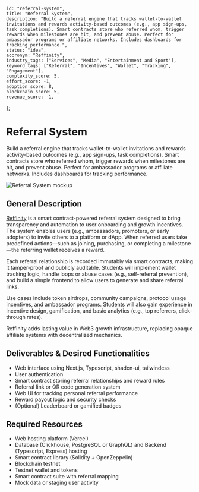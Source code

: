     id: "referral-system",
    title: "Referral System",
    description: "Build a referral engine that tracks wallet-to-wallet invitations and rewards activity-based outcomes (e.g., app sign-ups, task completions). Smart contracts store who referred whom, trigger rewards when milestones are hit, and prevent abuse. Perfect for ambassador programs or affiliate networks. Includes dashboards for tracking performance.",
    status: "idea",
    accronym: "Reffinity",
    industry_tags: ["Services", "Media", "Entertainment and Sport"],
    keyword_tags: ["Referral", "Incentives", "Wallet", "Tracking", "Engagement"],
    complexity_score: 5,
    effort_score: -1,
    adoption_score: 8,
    blockchain_score: 5,
    revenue_score: -1,
};

# Referral System

Build a referral engine that tracks wallet-to-wallet invitations and rewards activity-based outcomes (e.g., app sign-ups, task completions). Smart contracts store who referred whom, trigger rewards when milestones are hit, and prevent abuse. Perfect for ambassador programs or affiliate networks. Includes dashboards for tracking performance.

![Referral System mockup](/images/project/referral-system.jpg)

## General Description

[Reffinity](https://reffinity.monark.io) is a smart contract-powered referral system designed to bring transparency and automation to user onboarding and growth incentives. The system enables users (e.g., ambassadors, promoters, or early adopters) to invite others to a platform or dApp. When referred users take predefined actions—such as joining, purchasing, or completing a milestone—the referring wallet receives a reward.

Each referral relationship is recorded immutably via smart contracts, making it tamper-proof and publicly auditable. Students will implement wallet tracking logic, handle loops or abuse cases (e.g., self-referral prevention), and build a simple frontend to allow users to generate and share referral links.

Use cases include token airdrops, community campaigns, protocol usage incentives, and ambassador programs. Students will also gain experience in incentive design, gamification, and basic analytics (e.g., top referrers, click-through rates).

Reffinity adds lasting value in Web3 growth infrastructure, replacing opaque affiliate systems with decentralized mechanics.

## Deliverables & Desired Functionalities

- Web interface using Next.js, Typescript, shadcn-ui, tailwindcss
- User authentication 
- Smart contract storing referral relationships and reward rules
- Referral link or QR code generation system
- Web UI for tracking personal referral performance
- Reward payout logic and security checks
- (Optional) Leaderboard or gamified badges

## Required Resources

- Web hosting platform (Vercel)
- Database (Clickhouse, PostgreSQL or GraphQL) and Backend (Typescript, Express) hosting
- Smart contract library (Solidity + OpenZeppelin)
- Blockchain testnet
- Testnet wallet and tokens
- Smart contract suite with referral mapping
- Mock data or staging user activity
